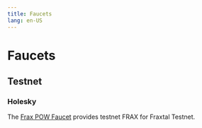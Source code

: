 ```yaml
---
title: Faucets
lang: en-US
---
```


# Faucets

## Testnet

### Holesky

The [Frax POW Faucet](https://faucet.testnet.frax.com/) provides testnet FRAX for Fraxtal Testnet.
